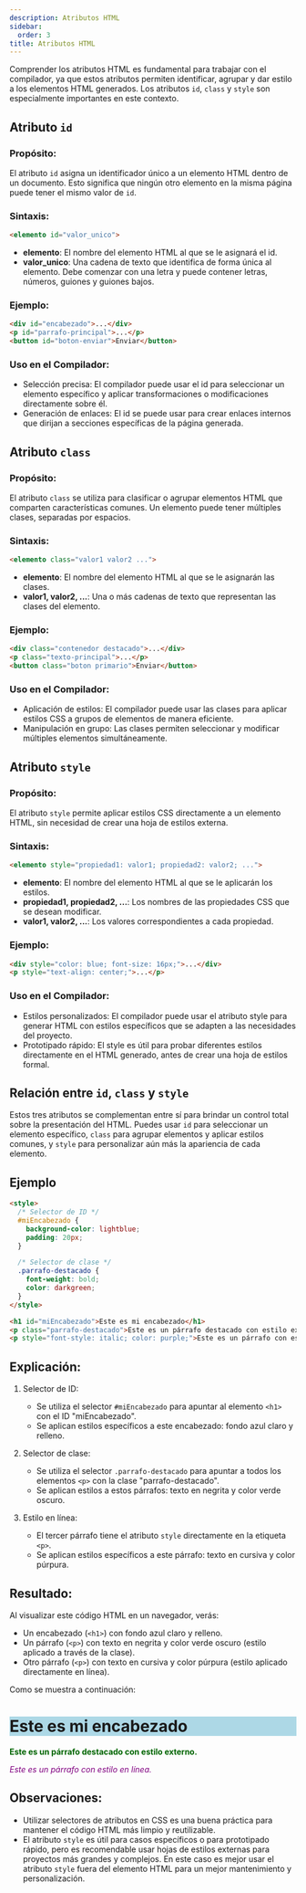 ```yaml
---
description: Atributos HTML
sidebar:
  order: 3
title: Atributos HTML
---
```


Comprender los atributos HTML es fundamental para trabajar con el compilador, ya que estos atributos permiten identificar, agrupar y dar estilo a los elementos HTML generados. Los atributos `id`, `class` y `style` son especialmente importantes en este contexto.

## Atributo `id`

### Propósito:

El atributo `id` asigna un identificador único a un elemento HTML dentro de un documento. Esto significa que ningún otro elemento en la misma página puede tener el mismo valor de `id`.

### Sintaxis:

```HTML
<elemento id="valor_unico">
```

- **elemento**: El nombre del elemento HTML al que se le asignará el id.
- __valor_unico__: Una cadena de texto que identifica de forma única al elemento. Debe comenzar con una letra y puede contener letras, números, guiones y guiones bajos.

### Ejemplo:

```HTML
<div id="encabezado">...</div>
<p id="parrafo-principal">...</p>
<button id="boton-enviar">Enviar</button>
```

### Uso en el Compilador:

- Selección precisa: El compilador puede usar el id para seleccionar un elemento específico y aplicar transformaciones o modificaciones directamente sobre él.
- Generación de enlaces: El id se puede usar para crear enlaces internos que dirijan a secciones específicas de la página generada.

## Atributo `class`

### Propósito:

El atributo `class` se utiliza para clasificar o agrupar elementos HTML que comparten características comunes. Un elemento puede tener múltiples clases, separadas por espacios.

### Sintaxis:

```HTML
<elemento class="valor1 valor2 ...">
```

- **elemento**: El nombre del elemento HTML al que se le asignarán las clases.
- **valor1, valor2, ...**: Una o más cadenas de texto que representan las clases del elemento.

### Ejemplo:

```HTML
<div class="contenedor destacado">...</div>
<p class="texto-principal">...</p>
<button class="boton primario">Enviar</button>
```

### Uso en el Compilador:

- Aplicación de estilos: El compilador puede usar las clases para aplicar estilos CSS a grupos de elementos de manera eficiente.
- Manipulación en grupo: Las clases permiten seleccionar y modificar múltiples elementos simultáneamente.

## Atributo `style`

### Propósito:

El atributo `style` permite aplicar estilos CSS directamente a un elemento HTML, sin necesidad de crear una hoja de estilos externa.

### Sintaxis:

```HTML
<elemento style="propiedad1: valor1; propiedad2: valor2; ...">
```

- **elemento**: El nombre del elemento HTML al que se le aplicarán los estilos.
- **propiedad1, propiedad2, ...**: Los nombres de las propiedades CSS que se desean modificar.
- **valor1, valor2, ...**: Los valores correspondientes a cada propiedad.

### Ejemplo:

```HTML
<div style="color: blue; font-size: 16px;">...</div>
<p style="text-align: center;">...</p>
```

### Uso en el Compilador:

- Estilos personalizados: El compilador puede usar el atributo style para generar HTML con estilos específicos que se adapten a las necesidades del proyecto.
- Prototipado rápido: El style es útil para probar diferentes estilos directamente en el HTML generado, antes de crear una hoja de estilos formal.

## Relación entre `id`, `class` y `style`

Estos tres atributos se complementan entre sí para brindar un control total sobre la presentación del HTML. Puedes usar `id` para seleccionar un elemento específico, `class` para agrupar elementos y aplicar estilos comunes, y `style` para personalizar aún más la apariencia de cada elemento.

## Ejemplo

```HTML
<style>
  /* Selector de ID */
  #miEncabezado {
    background-color: lightblue;
    padding: 20px;
  }

  /* Selector de clase */
  .parrafo-destacado {
    font-weight: bold;
    color: darkgreen;
  }
</style>

<h1 id="miEncabezado">Este es mi encabezado</h1>
<p class="parrafo-destacado">Este es un párrafo destacado con estilo externo.</p>
<p style="font-style: italic; color: purple;">Este es un párrafo con estilo en línea.</p>
```

## Explicación:

1. Selector de ID:
   - Se utiliza el selector `#miEncabezado` para apuntar al elemento `<h1>` con el ID "miEncabezado".
   - Se aplican estilos específicos a este encabezado: fondo azul claro y relleno.

2. Selector de clase:
   - Se utiliza el selector `.parrafo-destacado` para apuntar a todos los elementos `<p>` con la clase "parrafo-destacado".
   - Se aplican estilos a estos párrafos: texto en negrita y color verde oscuro.

3. Estilo en línea:
   - El tercer párrafo tiene el atributo `style` directamente en la etiqueta `<p>`.
   - Se aplican estilos específicos a este párrafo: texto en cursiva y color púrpura.

## Resultado:

Al visualizar este código HTML en un navegador, verás:

- Un encabezado (`<h1>`) con fondo azul claro y relleno.
- Un párrafo (`<p>`) con texto en negrita y color verde oscuro (estilo aplicado a través de la clase).
- Otro párrafo (`<p>`) con texto en cursiva y color púrpura (estilo aplicado directamente en línea).

Como se muestra a continuación:

<h1 style="background-color: lightblue">Este es mi encabezado</h1>
<p style="font-weight: bold;color: darkgreen;">Este es un párrafo destacado con estilo externo.</p>
<p style="font-style: italic; color: purple;">Este es un párrafo con estilo en línea.</p>

## Observaciones:

- Utilizar selectores de atributos en CSS es una buena práctica para mantener el código HTML más limpio y reutilizable.
- El atributo `style` es útil para casos específicos o para prototipado rápido, pero es recomendable usar hojas de estilos externas para proyectos más grandes y complejos. En este caso es mejor usar el atributo `style` fuera del elemento HTML para un mejor mantenimiento y personalización.
